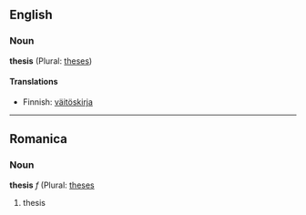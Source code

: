 ==English==

===Noun===
'''thesis''' (Plural: [[theses]])

====Translations====
*Finnish: [[väitöskirja]]

----
==Romanica==
===Noun===
'''thesis''' ''f''  (Plural: [[theses]]

# thesis